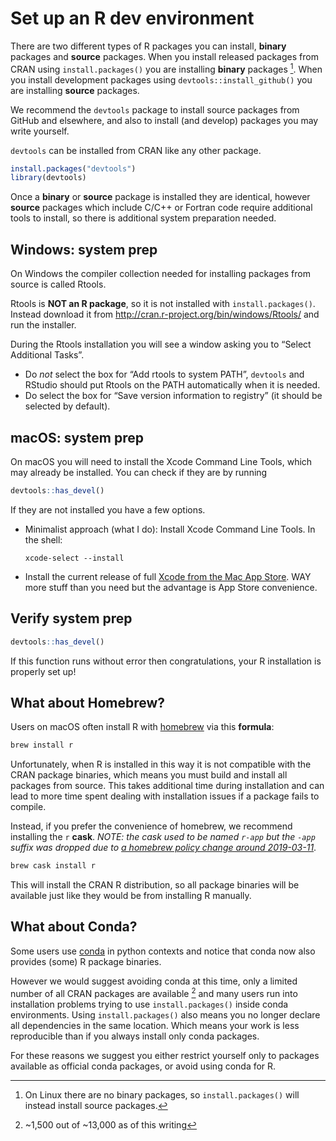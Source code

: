 # Set up an R dev environment

There are two different types of R packages you can install, **binary**
packages and **source** packages. When you install released packages from CRAN
using `install.packages()` you are installing **binary** packages ^[On Linux
there are no binary packages, so `install.packages()` will instead install
source packages.]. When you install development packages using
`devtools::install_github()` you are installing **source** packages.

We recommend the `devtools` package to install source packages from GitHub and
elsewhere, and also to install (and develop) packages you may write yourself.

`devtools` can be installed from CRAN like any other package.

```r
install.packages("devtools")
library(devtools)
```

Once a **binary** or **source** package is installed they are identical,
however **source** packages which include C/C++ or Fortran code require
additional tools to install, so there is additional system preparation needed.

## Windows: system prep

On Windows the compiler collection needed for installing packages from source
is called Rtools.

Rtools is **NOT an R package**, so it is not installed with
`install.packages()`. Instead download it from
<http://cran.r-project.org/bin/windows/Rtools/> and run the installer.

During the Rtools installation you will see a window asking you to “Select
Additional Tasks”.

- Do _not_ select the box for
“Add rtools to system PATH”, `devtools` and RStudio should put Rtools on the PATH
automatically when it is needed.
- Do select the box for "Save version information to registry" (it should be selected by default).

## macOS: system prep

On macOS you will need to install the Xcode Command Line Tools, which may
already be installed. You can check if they are by running

```r
devtools::has_devel()
```

If they are not installed you have a few options.

- Minimalist approach (what I do): Install Xcode Command Line Tools.
  In the shell:
  ```shell
  xcode-select --install
  ```
- Install the current release of full [Xcode from the Mac App Store](https://itunes.apple.com/ca/app/xcode/id497799835?mt=12). WAY more
  stuff than you need but the advantage is App Store convenience.

## Verify system prep

```r
devtools::has_devel()
```

If this function runs without error then congratulations, your R installation
is properly set up!

## What about Homebrew?

Users on macOS often install R with [homebrew](https://brew.sh/) via this **formula**:

```r
brew install r
```

Unfortunately, when R is installed in this way it is not compatible with the
CRAN package binaries, which means you must build and install all packages from
source. This takes additional time during installation and can lead to more
time spent dealing with installation issues if a package fails to compile.

Instead, if you prefer the convenience of homebrew, we recommend installing the
`r` **cask**. *NOTE: the cask used to be named `r-app` but the `-app` suffix was
dropped due to [a homebrew policy change around 2019-03-11](https://github.com/Homebrew/homebrew-cask/pull/59689)*. 

```r
brew cask install r
```

This will install the CRAN R distribution, so all package binaries will be
available just like they would be from installing R manually.

## What about Conda?

Some users use [conda](https://conda.io) in python contexts and
notice that conda now also provides (some) R package binaries.

However we would suggest avoiding conda at this time, only a limited number of
all CRAN packages are available ^[~1,500 out of ~13,000 as of this writing] and
many users run into installation problems trying to use `install.packages()`
inside conda environments. Using `install.packages()` also means you no longer
declare all dependencies in the same location. Which means your work is less
reproducible than if you always install only conda packages.

For these reasons we suggest you either restrict yourself only to packages
available as official conda packages, or avoid using conda for R.
